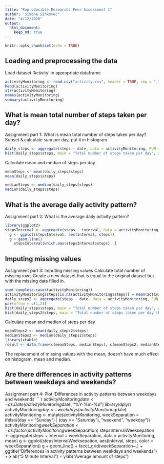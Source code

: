 ```yaml
---
title: "Reproducible Research: Peer Assessment 1"
author: "Simone Sinkovec"
date: "4/12/2020"
output: 
  html_document:
    keep_md: true
---
```


```r
knitr::opts_chunk$set(echo = TRUE)
```

## Loading and preprocessing the data

Load dataset 'Activity' in appropriate dataframe

```r
activityMonitoring <- read.csv("activity.csv", header = TRUE, sep = ",", dec = ".")
head(activityMonitoring)
str(activityMonitoring)
names(activityMonitoring)
summary(activityMonitoring)
```

## What is mean total number of steps taken per day?

Assignment part 1: What is mean total number of steps taken per day?
Subset & calculate sum per day, put it in histogram
```r
daily_steps <- aggregate(steps ~ date, data = activityMonitoring, FUN = sum)
hist(daily_steps$steps, main = "Total number of steps taken per day", xlab = "Steps per Day")
```

Calculate mean and median of steps per day
```r
meanSteps <- mean(daily_steps$steps)
mean(daily_steps$steps)

medianSteps <- median(daily_steps$steps)
median(daily_steps$steps)
```

## What is the average daily activity pattern?

Assignment part 2: What is the average daily activity pattern?
```r
library(ggplot2)
stepsInterval <- aggregate(steps ~ interval, data = activityMonitoring, FUN = mean)
  g <- ggplot(stepsInterval, aes(interval, steps))
  g + geom_line()
    stepsInterval[which.max(stepsInterval$steps), ]
```

## Imputing missing values

Assignment part 3: Imputing missing values
Calculate total number of missing rows
Create a new dataset that is equal to the original dataset but with the missing data filled in.
```r
sum(!complete.cases(activityMonitoring))
activityMonitoring$steps[is.na(activityMonitoring$steps)] = mean(activityMonitoring$steps, na.rm=TRUE)
daily_steps2 <- aggregate(steps ~ date, data = activityMonitoring, FUN = sum)
par(mfrow = c(1,2))
hist(daily_steps$steps, main = "Total number of steps taken per day", xlab = "Steps per Day")
hist(daily_steps2$steps, main = "Total number of steps taken per day (NA = mean)", xlab = "Steps per Day")
```

Calculate mean and median of steps per day
```r
meanSteps2 <- mean(daily_steps2$steps)
medianSteps2 <- median(daily_steps2$steps)
library(xtable)
result <- data.frame(c(meanSteps, medianSteps), c(meanSteps2, medianSteps2))
```
The replacement of missing values with the mean, doesn't have much effect on histogram, mean and median.

## Are there differences in activity patterns between weekdays and weekends?

Assignment part 4:
Plot 'Differences in activity patterns between weekdays and weekends'
```r
activityMonitoring$date <- as.Date(activityMonitoring$date, "%Y-%m-%d")
library(dplyr)
activityMonitoring$day <- weekdays(activityMonitoring$date)
activityMonitoring <- mutate(activityMonitoring, weekSeparation = ifelse((day == "Sunday") | (day == "Saturday"), "weekend", "weekday"))
activityMonitoring$weekSeparation <- as.factor(activityMonitoring$weekSeparation)
stepsIntervalWeeksepation <- aggregate(steps ~ interval + weekSeparation, data = activityMonitoring, mean)
g <- ggplot(stepsIntervalWeeksepation, aes(interval, steps, color = weekSeparation))
g + geom_line() + facet_grid(weekSeparation~.) + ggtitle("Differences in activity patterns between weekdays and weekends") + xlab("5 Minute Interval") + ylab("Average amount of steps")
